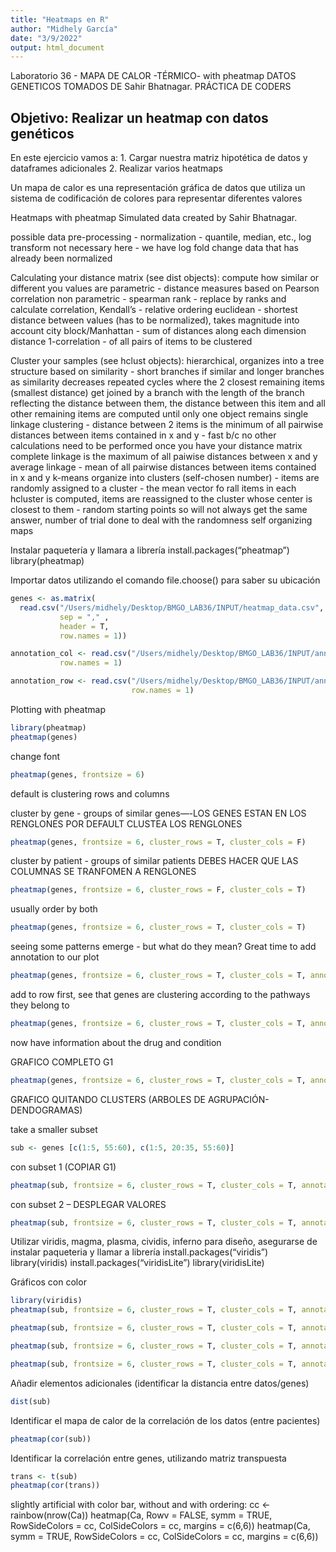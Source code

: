 ```yaml
---
title: "Heatmaps en R"
author: "Midhely García"
date: "3/9/2022"
output: html_document
---
```

Laboratorio 36 - MAPA DE CALOR -TÉRMICO- with pheatmap
DATOS GENETICOS TOMADOS DE Sahir Bhatnagar.
PRÁCTICA DE CODERS

Objetivo: Realizar un heatmap con datos genéticos 
----------------------------------------------------------------------------------------------------
En este ejercicio vamos a:
1. Cargar nuestra matriz hipotética de datos y dataframes adicionales
2. Realizar varios heatmaps

Un mapa de calor es una representación gráfica de datos que utiliza un sistema de codificación de colores para representar diferentes valores


Heatmaps with pheatmap 
Simulated data created by Sahir Bhatnagar.

possible data pre-processing - normalization - quantile, median, etc., log transform
not necessary here - we have log fold change data that has already been normalized

Calculating your distance matrix (see dist objects):
compute how similar or different you values are
parametric - distance measures based on Pearson correlation 
non parametric - spearman rank - replace by ranks and calculate correlation, Kendall's - relative ordering euclidean - shortest distance between values (has to be normalized), takes magnitude into account city block/Manhattan - sum of distances along each dimension distance 1-correlation - of all pairs of items to be clustered

Cluster your samples (see hclust objects):
hierarchical, organizes into a tree structure based on similarity - short branches if similar and longer branches as similarity decreases repeated cycles where the 2 closest remaining items (smallest distance) get joined by a branch with the length of the branch reflecting the distance between them, the distance between this item and all other remaining items are computed until only one object remains single linkage clustering - distance between 2 items is the minimum of all pairwise distances between items contained in x and y - fast b/c no other calculations need to be performed once you have your distance matrix complete linkage is the maximum of all paiwise distances between x and y average linkage - mean of all pairwise distances between items contained in x and y k-means organize into clusters (self-chosen number) - items are randomly assigned to a cluster - the mean vector fo rall items in each hcluster is computed, items are reassigned to the cluster whose center is closest to them - random starting points so will not always get the same answer, number of trial done to deal with the randomness self organizing maps


Instalar paquetería y llamara a librería
install.packages("pheatmap")
library(pheatmap)

Importar datos utilizando el comando file.choose() para saber su ubicación
```r
genes <- as.matrix(
  read.csv("/Users/midhely/Desktop/BMGO_LAB36/INPUT/heatmap_data.csv",
           sep = "," ,
           header = T,
           row.names = 1))

annotation_col <- read.csv("/Users/midhely/Desktop/BMGO_LAB36/INPUT/annotation_col.csv", header = T,
           row.names = 1)

annotation_row <- read.csv("/Users/midhely/Desktop/BMGO_LAB36/INPUT/annotation_row.csv", header = T,
                           row.names = 1)
```

Plotting with pheatmap
```r
library(pheatmap)
pheatmap(genes)

```

change font
```r
pheatmap(genes, frontsize = 6)
```
default is clustering rows and columns



cluster by gene - groups of similar genes----LOS GENES ESTAN EN LOS RENGLONES
POR DEFAULT CLUSTEA LOS RENGLONES
```r
pheatmap(genes, frontsize = 6, cluster_rows = T, cluster_cols = F)
```

cluster by patient - groups of similar patients 
DEBES HACER QUE LAS COLUMNAS SE TRANFOMEN A RENGLONES
```r
pheatmap(genes, frontsize = 6, cluster_rows = F, cluster_cols = T)
```

usually order by both
```r
pheatmap(genes, frontsize = 6, cluster_rows = T, cluster_cols = T)
```

seeing some patterns emerge - but what do they mean? Great time to add annotation to our plot
```r
pheatmap(genes, frontsize = 6, cluster_rows = T, cluster_cols = T, annotation_row = annotation_row)
```

add to row first, see that genes are clustering according to the pathways they belong to
```r
pheatmap(genes, frontsize = 6, cluster_rows = T, cluster_cols = T, annotation_row = annotation_row, annotation_col = annotation_col)
```
now have information about the drug and condition 

GRAFICO COMPLETO G1
```r
pheatmap(genes, frontsize = 6, cluster_rows = T, cluster_cols = T, annotation_row = annotation_row, annotation_col = annotation_col, treeheight_row = 0, treeheight_col = 0, main = "expresión genetica")
```

GRAFICO QUITANDO CLUSTERS (ARBOLES DE AGRUPACIÓN-DENDOGRAMAS)


take a smaller subset 
```r
sub <- genes [c(1:5, 55:60), c(1:5, 20:35, 55:60)]
```

con subset 1 (COPIAR G1)
```r
pheatmap(sub, frontsize = 6, cluster_rows = T, cluster_cols = T, annotation_row = annotation_row, annotation_col = annotation_col, treeheight_row = 0, treeheight_col = 0, main = "expresión genetica")
```

con subset 2 -- DESPLEGAR VALORES
```r
pheatmap(sub, frontsize = 6, cluster_rows = T, cluster_cols = T, annotation_row = annotation_row, annotation_col = annotation_col, treeheight_row = 0, treeheight_col = 0, main = "expresión genetica", fontsize = 8, annotation_legend = FALSE, display_numbers = TRUE, fontsize_number = 6)
```


Utilizar viridis, magma, plasma, cividis, inferno para diseño, asegurarse de instalar paqueteria y llamar a librería
install.packages("viridis")
library(viridis)
install.packages("viridisLite")
library(viridisLite)

Gráficos con color
```r
library(viridis)
pheatmap(sub, frontsize = 6, cluster_rows = T, cluster_cols = T, annotation_row = annotation_row, annotation_col = annotation_col, treeheight_row = 0, treeheight_col = 0, main = "expresión genetica", fontsize = 8, annotation_legend = FALSE, display_numbers = TRUE, fontsize_number = 6, col = viridis_pal(option = "plasma") (6))

pheatmap(sub, frontsize = 6, cluster_rows = T, cluster_cols = T, annotation_row = annotation_row, annotation_col = annotation_col, treeheight_row = 0, treeheight_col = 0, main = "expresión genetica", fontsize = 8, annotation_legend = FALSE, display_numbers = TRUE, fontsize_number = 6, col = viridis_pal(option = "magma") (6))

pheatmap(sub, frontsize = 6, cluster_rows = T, cluster_cols = T, annotation_row = annotation_row, annotation_col = annotation_col, treeheight_row = 0, treeheight_col = 0, main = "expresión genetica", fontsize = 8, annotation_legend = FALSE, display_numbers = TRUE, fontsize_number = 6, col = viridis_pal(option = "viridis") (6))

pheatmap(sub, frontsize = 6, cluster_rows = T, cluster_cols = T, annotation_row = annotation_row, annotation_col = annotation_col, treeheight_row = 0, treeheight_col = 0, main = "expresión genetica", fontsize = 8, annotation_legend = FALSE, display_numbers = TRUE, fontsize_number = 6, col = viridis_pal(option = "inferno") (6))
```

Añadir elementos adicionales (identificar la distancia entre datos/genes)
```r
dist(sub)
```

Identificar el mapa de calor de la correlación de los datos (entre pacientes)
```r
pheatmap(cor(sub))
```

Identificar la correlación entre genes, utilizando matriz transpuesta
```r
trans <- t(sub)
pheatmap(cor(trans))
```


#####################################################################################################################

slightly artificial with color bar, without and with ordering:
cc <- rainbow(nrow(Ca))
heatmap(Ca, Rowv = FALSE, symm = TRUE, RowSideColors = cc, ColSideColors = cc,
        margins = c(6,6))
heatmap(Ca,		symm = TRUE, RowSideColors = cc, ColSideColors = cc,
        margins = c(6,6))
